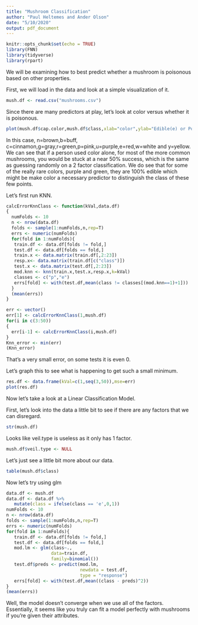 ```yaml
---
title: "Mushroom Classification"
author: "Paul Heltemes and Ander Olson"
date: "5/10/2020"
output: pdf_document
---
```


```r
knitr::opts_chunk$set(echo = TRUE)
library(FNN)
library(tidyverse)
library(rpart)
```


We will be examining how to best predict whether a mushroom is poisonous based on other properties. 

First, we will load in the data and look at a simple visualization of it.

```r
mush.df <- read.csv("mushrooms.csv")
```

Since there are many predictors at play, let's look at color versus whether it is poisonous.

```r
plot(mush.df$cap.color,mush.df$class,xlab="color",ylab="Edible(e) or Poisonous(p)")
```

In this case, n=brown,b=buff, c=cinnamon,g=gray,r=green,p=pink,u=purple,e=red,w=white and y=yellow. We can see that if a person used color alone, for most of the more common mushrooms, you would be stuck at a near 50% success, which is the same as guessing randomly on a 2 factor classification. We do see that for some of the really rare colors, purple and green, they are 100% edible which might be make color a necessary predictor to distinguish the class of these few points.

Let's first run KNN.

```r
calcErrorKnnClass <- function(kVal,data.df)
{
  numFolds <- 10
  n <- nrow(data.df)
  folds <- sample(1:numFolds,n,rep=T)
  errs <- numeric(numFolds)
  for(fold in 1:numFolds){
   train.df <- data.df[folds != fold,] 
   test.df <- data.df[folds == fold,]  
   train.x <- data.matrix(train.df[,2:23])
   resp.x<- data.matrix(train.df[c("class")])
   test.x <- data.matrix(test.df[,2:23])
   mod.knn <- knn(train.x,test.x,resp.x,k=kVal)
   classes <- c("p","e") 
   errs[fold] <- with(test.df,mean(class != classes[(mod.knn==1)+1]))
  }
  (mean(errs))
}
```

```r
err <- vector()
err[1] <- calcErrorKnnClass(1,mush.df)
for(i in c(3:50))
{
  err[i-1] <- calcErrorKnnClass(i,mush.df)
}
Knn_error <- min(err)
(Knn_error)
```

That's a very small error, on some tests it is even 0. 

Let's graph this to see what is happening to get such a small minimum.

```r
res.df <- data.frame(kVal=c(1,seq(3,50)),mse=err)
plot(res.df)
```


Now let's take a look at a Linear Classification Model.

First, let's look into the data a little bit to see if there are any factors that we can disregard.

```r
str(mush.df)
```

Looks like veil.type is useless as it only has 1 factor.

```r
mush.df$veil.type <- NULL
```

Let's just see a little bit more about our data.

```r
table(mush.df$class)
```

Now let's try using glm
```r
data.df <- mush.df
data.df <- data.df %>%
   mutate(class = ifelse(class == 'e',0,1))
numFolds <- 10
n <- nrow(data.df)
folds <- sample(1:numFolds,n,rep=T)
errs <- numeric(numFolds)
for(fold in 1:numFolds){
   train.df <- data.df[folds != fold,] 
   test.df <- data.df[folds == fold,]
   mod.lm <- glm(class~., 
                 data=train.df,
                 family=binomial())
   test.df$preds <- predict(mod.lm, 
                            newdata = test.df, 
                            type = "response")
   errs[fold] <- with(test.df,mean((class - preds)^2))
}
(mean(errs))
```

Well, the model doesn't converge when we use all of the factors. Essentially, it seems like you truly can fit a model perfectly with mushrooms if you're given their attributes.

